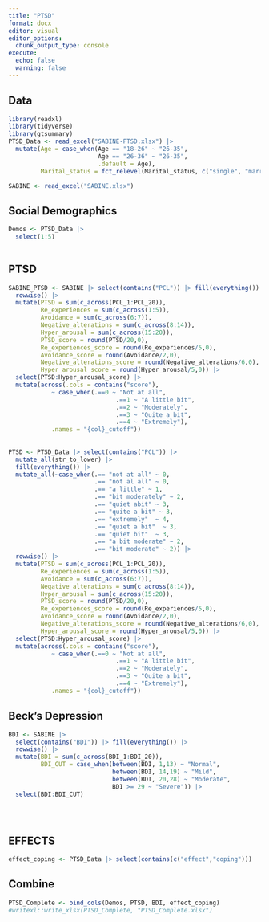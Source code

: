 ```yaml
---
title: "PTSD"
format: docx
editor: visual
editor_options: 
  chunk_output_type: console
execute: 
  echo: false
  warning: false
---
```


## Data

```r
library(readxl)
library(tidyverse)
library(gtsummary)
PTSD_Data <- read_excel("SABINE-PTSD.xlsx") |> 
  mutate(Age = case_when(Age == "18-26" ~ "26-35",
                         Age == "26-36" ~ "26-35",
                         .default = Age),
         Marital_status = fct_relevel(Marital_status, c("single", "married", "widow or widower")))

SABINE <- read_excel("SABINE.xlsx")
```

## Social Demographics

```r
Demos <- PTSD_Data |> 
  select(1:5)
  
```

## PTSD

```r
SABINE_PTSD <- SABINE |> select(contains("PCL")) |> fill(everything()) |> 
  rowwise() |> 
  mutate(PTSD = sum(c_across(PCL_1:PCL_20)),
         Re_experiences = sum(c_across(1:5)),
         Avoidance = sum(c_across(6:7)),
         Negative_alterations = sum(c_across(8:14)),
         Hyper_arousal = sum(c_across(15:20)),
         PTSD_score = round(PTSD/20,0),
         Re_experiences_score = round(Re_experiences/5,0),
         Avoidance_score = round(Avoidance/2,0),
         Negative_alterations_score = round(Negative_alterations/6,0),
         Hyper_arousal_score = round(Hyper_arousal/5,0)) |> 
  select(PTSD:Hyper_arousal_score) |> 
  mutate(across(.cols = contains("score"),
            ~ case_when(.==0 ~ "Not at all",
                              .==1 ~ "A little bit",
                              .==2 ~ "Moderately",
                              .==3 ~ "Quite a bit",
                              .==4 ~ "Extremely"),
            .names = "{col}_cutoff"))
  
  
PTSD <- PTSD_Data |> select(contains("PCL")) |> 
  mutate_all(str_to_lower) |> 
  fill(everything()) |> 
  mutate_all(~case_when(.== "not at all" ~ 0,
                        .== "not al all" ~ 0,
                        .== "a little" ~ 1,
                        .== "bit moderately" ~ 2,
                        .== "quiet abit" ~ 3,
                        .== "quite a bit" ~ 3,
                        .== "extremely"  ~ 4,
                        .== "quiet a bit"  ~ 3,
                        .== "quiet bit"  ~ 3,
                        .== "a bit moderate" ~ 2,
                        .== "bit moderate" ~ 2)) |> 
  rowwise() |> 
  mutate(PTSD = sum(c_across(PCL_1:PCL_20)),
         Re_experiences = sum(c_across(1:5)),
         Avoidance = sum(c_across(6:7)),
         Negative_alterations = sum(c_across(8:14)),
         Hyper_arousal = sum(c_across(15:20)),
         PTSD_score = round(PTSD/20,0),
         Re_experiences_score = round(Re_experiences/5,0),
         Avoidance_score = round(Avoidance/2,0),
         Negative_alterations_score = round(Negative_alterations/6,0),
         Hyper_arousal_score = round(Hyper_arousal/5,0)) |> 
  select(PTSD:Hyper_arousal_score) |> 
  mutate(across(.cols = contains("score"),
            ~ case_when(.==0 ~ "Not at all",
                              .==1 ~ "A little bit",
                              .==2 ~ "Moderately",
                              .==3 ~ "Quite a bit",
                              .==4 ~ "Extremely"),
            .names = "{col}_cutoff"))

```

## Beck's Depression

```r
BDI <- SABINE |> 
  select(contains("BDI")) |> fill(everything()) |> 
  rowwise() |> 
  mutate(BDI = sum(c_across(BDI_1:BDI_20)),
         BDI_CUT = case_when(between(BDI, 1,13) ~ "Normal",
                             between(BDI, 14,19) ~ "Mild",
                             between(BDI, 20,28) ~ "Moderate",
                             BDI >= 29 ~ "Severe")) |> 
  select(BDI:BDI_CUT)


  
```

## EFFECTS

```r
effect_coping <- PTSD_Data |> select(contains(c("effect","coping")))
```

## Combine

```r
PTSD_Complete <- bind_cols(Demos, PTSD, BDI, effect_coping)
#writexl::write_xlsx(PTSD_Complete, "PTSD_Complete.xlsx")
```
